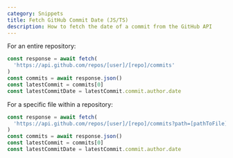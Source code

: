 ```yaml
---
category: Snippets
title: Fetch GitHub Commit Date (JS/TS)
description: How to fetch the date of a commit from the GitHub API
---
```


For an entire repository:

```ts
const response = await fetch(
  'https://api.github.com/repos/[user]/[repo]/commits'
)
const commits = await response.json()
const latestCommit = commits[0]
const latestCommitDate = latestCommit.commit.author.date
```

For a specific file within a repository:

```ts
const response = await fetch(
  'https://api.github.com/repos/[user]/[repo]/commits?path=[pathToFile]'
)
const commits = await response.json()
const latestCommit = commits[0]
const latestCommitDate = latestCommit.commit.author.date
```
